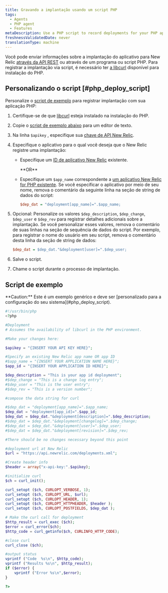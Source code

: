 ```yaml
---
title: Gravando a implantação usando um script PHP
tags:
  - Agents
  - PHP agent
  - Features
metaDescription: Use a PHP script to record deployments for your PHP app.
freshnessValidatedDate: never
translationType: machine
---
```


Você pode enviar informações sobre a implantação do aplicativo para New Relic [através da API REST](/docs/apm/new-relic-apm/maintenance/recording-deployments) ou através de um programa ou script PHP. Para registrar a implantação via script, é necessário ter [a libcurl](http://curl.haxx.se/libcurl/php/) disponível para instalação do PHP.

## Personalizando o script [#php_deploy_script]

Personalize o [script de exemplo](#example-script) para registrar implantação com sua aplicação PHP:

1. Certifique-se de que [libcurl](http://curl.haxx.se/libcurl/php/) esteja instalado na instalação do PHP.

2. Copie o [script de exemplo abaixo](#example-script) para um editor de texto.

3. Na linha `$apikey` , especifique sua [chave de API New Relic](/docs/apis/rest-api-v2/requirements/rest-api-key).

4. Especifique o aplicativo para o qual você deseja que o New Relic registre uma implantação:

   * Especifique um [ID de aplicativo New Relic](/docs/apm/apis/application-examples-v2/listing-your-app-id-metric-data-api-v2#view_single_app_id) existente.

     <DoNotTranslate>
       **OR**
     </DoNotTranslate>

   * Especifique um `$app_name` correspondente a [um aplicativo New Relic for PHP existente](/docs/agents/php-agent/configuration/php-agent-newrelicini-settings#inivar-appname). Se você especificar o aplicativo por meio de seu nome, remova o comentário da seguinte linha na seção de string de dados do script:

     ```ini
     $dep_dat = "deployment[app_name]=".$app_name;
     ```

5. Opcional: Personalize os valores `$dep_description`, `$dep_change`, `$dep_user` e `$dep_rev` para registrar detalhes adicionais sobre a implantação. Se você personalizar esses valores, remova o comentário de suas linhas na seção de sequência de dados do script. Por exemplo, para registrar o nome do usuário em seu script, remova o comentário desta linha da seção de string de dados:

   ```ini
   $dep_dat = $dep_dat."&deployment[user]=".$dep_user;
   ```

6. Salve o script.

7. Chame o script durante o processo de implantação.

## Script de exemplo

<Callout variant="caution">
  <DoNotTranslate>**Caution:**</DoNotTranslate> Este é um exemplo genérico e deve ser [personalizado para a configuração do seu sistema](#php_deploy_script).
</Callout>

```php
#!/usr/bin/php
<?php

#Deployment
# Assumes the availability of libcurl in the PHP environment.

#Make your changes here:

$apikey = "{INSERT YOUR API KEY HERE}";

#Specify an existing New Relic app name OR app ID
#$app_name = "{INSERT YOUR APPLICATION NAME HERE}";
$app_id = "{INSERT YOUR APPLICATION ID HERE}";

$dep_description = "This is your app id deployment";
#$dep_change = "This is a change log entry";
#$dep_user = "This is the user entry";
#$dep_rev = "This is a version number";

#compose the data string for curl

#$dep_dat = "deployment[app_name]=".$app_name;
$dep_dat = "deployment[app_id]=".$app_id;
$dep_dat = $dep_dat."&deployment[description]=".$dep_description;
#$dep_dat = $dep_dat."&deployment[changelog]=".$dep_change;
#$dep_dat = $dep_dat."&deployment[user]=".$dep_user;
#$dep_dat = $dep_dat."&deployment[revision]=".$dep_rev;

#There should be no changes necessary beyond this point

#deployment url at New Relic
$url = "https://api.newrelic.com/deployments.xml";

#Create header info
$header = array("x-api-key:".$apikey);

#initialize curl 
$ch = curl_init();

curl_setopt ($ch, CURLOPT_VERBOSE, 1);
curl_setopt ($ch, CURLOPT_URL, $url);
curl_setopt ($ch, CURLOPT_HEADER, 1);
curl_setopt ($ch, CURLOPT_HTTPHEADER, $header );
curl_setopt ($ch, CURLOPT_POSTFIELDS, $dep_dat );

# Make the curl call for deployment
$http_result = curl_exec ($ch);
$error = curl_error($ch);
$http_code = curl_getinfo($ch, CURLINFO_HTTP_CODE);

#close curl 
curl_close ($ch);

#output status 
vprintf ("Code  %s\n", $http_code);
vprintf ("Results %s\n", $http_result);
if ($error) {
    vprintf ("Error %s\n",$error);
}

?>
```